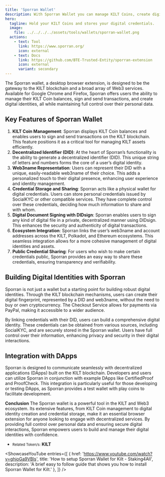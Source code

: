 ```yaml
---
title: 'Sporran Wallet'
description: With Sporran Wallet you can manage KILT Coins, create digital identities, and sign documents securely with this browser extension
hero:
  tagline: Hold your KILT Coins and stores your digital credentials.
  image: 
    file: ../../../../assets/tools/wallets/sporran-wallet.png
  actions:
    - text: Tool
      link: https://www.sporran.org/
      icon: external
    - text: Docs
      link: https://github.com/BTE-Trusted-Entity/sporran-extension
      icon: external
      variant: secondary
---
```





The Sporran wallet, a desktop browser extension, is designed to be the gateway to the KILT blockchain and a broad array of Web3 services. Available for Google Chrome and Firefox, Sporran offers users the ability to manage their KILT Coin balances, sign and send transactions, and create digital identities, all while maintaining full control over their personal data.

## Key Features of Sporran Wallet
1. **KILT Coin Management**: Sporran displays KILT Coin balances and enables users to sign and send transactions on the KILT blockchain. This feature positions it as a critical tool for managing KILT assets efficiently.
2. **Decentralized Identifier (DID)**: At the heart of Sporran’s functionality is the ability to generate a decentralized identifier (DID). This unique string of letters and numbers forms the core of a user’s digital identity.
3. **Web3name Representation**: Users can represent their DID with a unique, easily-readable web3name of their choice. This adds a personalized touch to their digital presence, enhancing user experience and identity management.
4. **Credential Storage and Sharing**: Sporran acts like a physical wallet for digital credentials. Users can store personal credentials issued by SocialKYC or other compatible services. They have complete control over these credentials, deciding how much information to share and with whom.
5. **Digital Document Signing with DIDsign**: Sporran enables users to sign any kind of digital file in a private, decentralized manner using DIDsign. This enhances the security and authenticity of digital transactions.
6. **Ecosystem Integration**: Sporran links the user’s web3name and account addresses across the KILT, Polkadot, and Ethereum ecosystems. This seamless integration allows for a more cohesive management of digital identities and assets.
7. **Public Credential Sharing**: For users who wish to make certain credentials public, Sporran provides an easy way to share these credentials, ensuring transparency and verifiability.

## Building Digital Identities with Sporran
Sporran is not just a wallet but a starting point for building robust digital identities. Through the KILT blockchain mechanisms, users can create their digital fingerprint, represented by a DID and web3name, without the need to buy or own cryptocurrency. The Checkout Service allows for payments via PayPal, making it accessible to a wider audience.

By linking credentials with their DID, users can build a comprehensive digital identity. These credentials can be obtained from various sources, including SocialKYC, and are securely stored in the Sporran wallet. Users have full control over their information, enhancing privacy and security in their digital interactions.

## Integration with DApps
Sporran is designed to communicate seamlessly with decentralized applications (DApps) built on the KILT blockchain. Developers and users can utilize Sporran in conjunction with example DApps like CertifiedProof and ProofCheck. This integration is particularly useful for those developing or testing DApps, as Sporran provides a test wallet with play coins to facilitate development.

**Conclusion**
The Sporran wallet is a powerful tool in the KILT and Web3 ecosystem. Its extensive features, from KILT Coin management to digital identity creation and credential storage, make it an essential browser extension for anyone looking to engage with decentralized services. By providing full control over personal data and ensuring secure digital interactions, Sporran empowers users to build and manage their digital identities with confidence.
- <small>Related Token/s:</small> **KILT**

<ShowcaseYouTube
  entries={[
        {
      href: 'https://www.youtube.com/watch?v=ghjoGa9VBls',
      title: 'How to setup Sporran Wallet for Kilt - Staking4All',
      description: 'A brief easy to follow guide that shows you how to install Sporran Wallet for Kilt.'
    },
  ]} />
